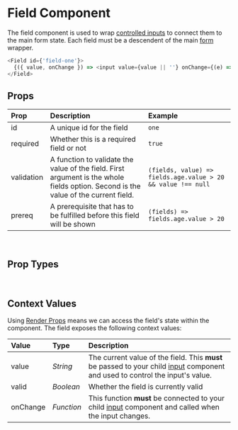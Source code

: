 
<Meta title='Components|Field' component={Field} />

# Field Component
The field component is used to wrap [controlled inputs](https://reactjs.org/docs/forms.html#controlled-components) to connect them to the main form state. Each field must be a descendent of the main [form](/rewizard/?path=/docs/components-form--page) wrapper.

```js
<Field id={'field-one'}>
  {({ value, onChange }) => <input value={value || ''} onChange={(e) => onChange(e.target.value)} />}
</Field>
```

## Props
| Prop | Description | Example |
|:-|:-|:--|
| id | A unique id for the field | `one` |
| required | Whether this is a required field or not | `true` |
| validation | A function to validate the value of the field. First argument is the whole fields option. Second is the value of the current field. | `(fields, value) => fields.age.value > 20 && value !== null` |
| prereq | A prerequisite that has to be fulfilled before this field will be shown | `(fields) => fields.age.value > 20` |

<br />

## Prop Types
<Props of={Field} />

<br />

## Context Values
Using [Render Props](https://reactjs.org/docs/render-props.html) means we can access the field's state within the component. The field exposes the following context values:

| Value | Type | Description |
|:-|:-|:-|
| value | *String* | The current value of the field. This **must** be passed to your child [input](/rewizard/?path=/docs/components-input--page) component and used to control the input's value. |
| valid | *Boolean* | Whether the field is currently valid |
| onChange | *Function* | This function **must** be connected to your child [input](/rewizard/?path=/docs/components-input--page) component and called when the input changes. |

<br />
